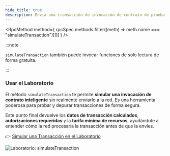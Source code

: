 ```yaml
---
hide_title: true
description: Envía una transacción de invocación de contrato de prueba
---
```



<RpcMethod
  method={
    rpcSpec.methods.filter((meth) => meth.name === "simulateTransaction")[0]
  }
/>

:::note

`simulateTransaction` también puede invocar funciones de solo lectura de forma gratuita.

:::

### Usar el Laboratorio

El método `simulateTransaction` te permite **simular una invocación de contrato inteligente** sin realmente enviarlo a la red. Es una herramienta poderosa para probar y depurar transacciones de forma segura.

Este punto final devuelve los **datos de transacción calculados**, **autorizaciones requeridas** y la **tarifa mínima de recursos**, ayudándote a entender cómo la red procesaría la transacción antes de que la envíes.

👉 [Simular una Transacción en el Laboratorio](https://lab.stellar.org/endpoints/rpc/simulate-transaction?$=network$id=testnet&label=Testnet&horizonUrl=https:////horizon-testnet.stellar.org&rpcUrl=https:////soroban-testnet.stellar.org&passphrase=Test%20SDF%20Network%20/;%20September%202015;;)

![Laboratorio: simulateTransaction](/assets/api/rpc/simulatetransaction.gif)
